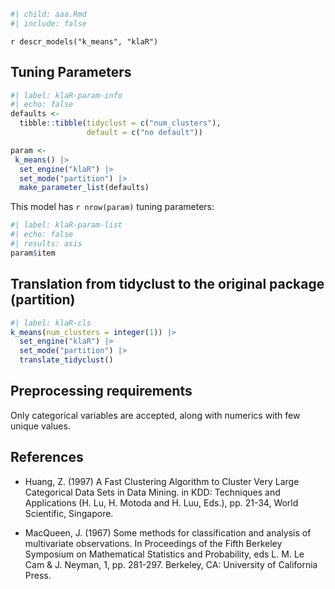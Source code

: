 ```r
#| child: aaa.Rmd
#| include: false
```

`r descr_models("k_means", "klaR")`

## Tuning Parameters

```r
#| label: klaR-param-info
#| echo: false
defaults <- 
  tibble::tibble(tidyclust = c("num_clusters"),
                 default = c("no default"))

param <-
 k_means() |> 
  set_engine("klaR") |> 
  set_mode("partition") |> 
  make_parameter_list(defaults)
```

This model has `r nrow(param)` tuning parameters:

```r
#| label: klaR-param-list
#| echo: false
#| results: asis
param$item
```

## Translation from tidyclust to the original package (partition)

```r
#| label: klaR-cls
k_means(num_clusters = integer(1)) |> 
  set_engine("klaR") |> 
  set_mode("partition") |> 
  translate_tidyclust()
```

## Preprocessing requirements

Only categorical variables are accepted, along with numerics with few unique values.

## References

- Huang, Z. (1997) A Fast Clustering Algorithm to Cluster Very Large Categorical Data Sets in Data Mining. in KDD: Techniques and Applications (H. Lu, H. Motoda and H. Luu, Eds.), pp. 21-34, World Scientific, Singapore.

- MacQueen, J. (1967) Some methods for classification and analysis of multivariate observations. In Proceedings of the Fifth Berkeley Symposium on Mathematical Statistics and Probability, eds L. M. Le Cam & J. Neyman, 1, pp. 281-297. Berkeley, CA: University of California Press.

